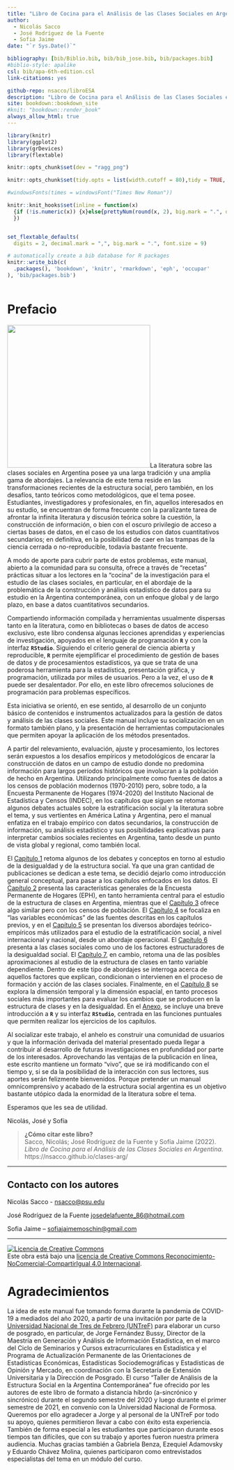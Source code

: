 ```yaml
---
title: "Libro de Cocina para el Análisis de las Clases Sociales en Argentina"
author: 
  - Nicolás Sacco
  - José Rodríguez de la Fuente 
  - Sofia Jaime
date: "`r Sys.Date()`"

bibliography: [bib/Biblio.bib, bib/bib_jose.bib, bib/packages.bib]
#biblio-style: apalike
csl: bib/apa-6th-edition.csl
link-citations: yes

github-repo: nsacco/libroESA
description: "Libro de Cocina para el Análisis de las Clases Sociales en Argentina"
site: bookdown::bookdown_site
#knit: "bookdown::render_book"
always_allow_html: true
---
```


```r
library(knitr)
library(ggplot2)
library(grDevices)
library(flextable)

knitr::opts_chunk$set(dev = "ragg_png")

knitr::opts_chunk$set(tidy.opts = list(width.cutoff = 80),tidy = TRUE, cache = FALSE, warning = FALSE, message = FALSE, fig.align = 'center', fig.topcaption = TRUE, options(scipen = 999, OutDec = "."), comment = NA)

#windowsFonts(times = windowsFont("Times New Roman"))

knitr::knit_hooks$set(inline = function(x)
  {if (!is.numeric(x)) {x}else{prettyNum(round(x, 2), big.mark = ".", decimal.mark = ",")}
  })


set_flextable_defaults(
  digits = 2, decimal.mark = ",", big.mark = ".", font.size = 9)

# automatically create a bib database for R packages
knitr::write_bib(c(
  .packages(), 'bookdown', 'knitr', 'rmarkdown', 'eph', 'occupar'
), 'bib/packages.bib')



```


# Prefacio {.unnumbered}

<img src="imagenes/cocina1.png" class="cover" width="328" height="328"/>La literatura sobre las clases sociales en Argentina posee ya una larga tradición y una amplia gama de abordajes. La relevancia de este tema reside en las transformaciones recientes de la estructura social, pero también, en los desafíos, tanto teóricos como metodológicos, que el tema posee. Estudiantes, investigadores y profesionales, en fin, aquellos interesados en su estudio, se encuentran de forma frecuente con la paralizante tarea de afrontar la infinita literatura y discusión teórica sobre la cuestión, la construcción de información, o bien con el oscuro privilegio de acceso a ciertas bases de datos, en el caso de los estudios con datos cuantitativos secundarios; en definitiva, en la posibilidad de caer en las trampas de la ciencia cerrada o no-reproducible, todavía bastante frecuente.

A modo de aporte para cubrir parte de estos problemas, este manual, abierto a la comunidad para su consulta, ofrece a través de "recetas" prácticas situar a los lectores en la "cocina" de la investigación para el estudio de las clases sociales, en particular, en el abordaje de la problemática de la construcción y análisis estadístico de datos para su estudio en la Argentina contemporánea, con un enfoque global y de largo plazo, en base a datos cuantitativos secundarios.

Compartiendo información compilada y herramientas usualmente dispersas tanto en la literatura, como en bibliotecas o bases de datos de acceso exclusivo, este libro condensa algunas lecciones aprendidas y experiencias de investigación, apoyados en el lenguaje de programación **`R`** y con la interfaz **`RStudio`**. Siguiendo el criterio general de ciencia abierta y reproducible, **`R`** permite ejemplificar el procedimiento de gestión de bases de datos y de procesamientos estadísticos, ya que se trata de una poderosa herramienta para la estadística, presentación gráfica, y programación, utilizada por miles de usuarios. Pero a la vez, el uso de **`R`** puede ser desalentador. Por ello, en este libro ofrecemos soluciones de programación para problemas específicos.

Esta iniciativa se orientó, en ese sentido, al desarrollo de un conjunto básico de contenidos e instrumentos actualizados para la gestión de datos y análisis de las clases sociales. Este manual incluye su socialización en un formato también plano, y la presentación de herramientas computacionales que permiten apoyar la aplicación de los métodos presentados.

A partir del relevamiento, evaluación, ajuste y procesamiento, los lectores serán expuestos a los desafíos empíricos y metodológicos de encarar la construcción de datos en un campo de estudio donde no predomina información para largos períodos históricos que involucran a la población de hecho en Argentina. Utilizando principalmente como fuentes de datos a los censos de población modernos (1970-2010) pero, sobre todo, a la Encuesta Permanente de Hogares (1974-2020) del Instituto Nacional de Estadística y Censos (INDEC), en los capítulos que siguen se retoman algunos debates actuales sobre la estratificación social y la literatura sobre el tema, y sus vertientes en América Latina y Argentina, pero el manual enfatiza en el trabajo empírico con datos secundarios, la construcción de información, su análisis estadístico y sus posibilidades explicativas para interpretar cambios sociales recientes en Argentina, tanto desde un punto de vista global y regional, como también local.

El [Capítulo 1](#analisis1) retoma algunos de los debates y conceptos en torno al estudio de la desigualdad y de la estructura social. Ya que una gran cantidad de publicaciones se dedican a este tema, se decidió dejarlo como introducción general conceptual, para pasar a los capítulos enfocados en los datos. El [Capítulo 2](#fuentes) presenta las características generales de la Encuesta Permanente de Hogares (EPH), en tanto herramienta central para el estudio de la estructura de clases en Argentina, mientras que el [Capítulo 3](#fuentes2) ofrece algo similar pero con los censos de población. El [Capítulo 4](#ocupacion) se focaliza en "las variables económicas" de las fuentes descritas en los capítulos previos, y en el [Capítulo 5](#clases5) se presentan los diversos abordajes teórico-empíricos más utilizados para el estudio de la estratificación social, a nivel internacional y nacional, desde un abordaje operacional. El [Capítulo 6](#independiente) presenta a las clases sociales como uno de los factores estructuradores de la desigualdad social. El [Capítulo 7](#dependiente), en cambio, retoma una de las posibles aproximaciones al estudio de la estructura de clases en tanto variable dependiente. Dentro de este tipo de abordajes se interroga acerca de aquellos factores que explican, condicionan o intervienen en el proceso de formación y acción de las clases sociales. Finalmente, en el [Capítulo 8](#tiempo) se explora la dimensión temporal y la dimensión espacial, en tanto procesos sociales más importantes para evaluar los cambios que se producen en la estructura de clases y en la desigualdad. En el [Anexo](#anexo), se incluye una breve introducción a **`R`** y su interfaz **`RStudio`**, centrada en las funciones puntuales que permiten realizar los ejercicios de los capítulos. 

Al socializar este trabajo, el anhelo es construir una comunidad de usuarios y que la información derivada del material presentado pueda llegar a contribuir al desarrollo de futuras investigaciones en profundidad por parte de los interesados. Aprovechando las ventajas de la publicación en línea, este escrito mantiene un formato "vivo", que se irá modificando con el tiempo y, si se da la posibilidad de la interacción con sus lectores, sus aportes serán felizmente bienvenidos. Porque pretender un manual omnicomprensivo y acabado de la estructura social argentina es un objetivo bastante utópico dada la enormidad de la literatura sobre el tema.

Esperamos que les sea de utilidad.

Nicolás, José y Sofía  


>**¿Cómo citar este libro?**  
Sacco, Nicolás; José Rodríguez de la Fuente y Sofía Jaime (2022). *Libro de Cocina para el Análisis de las Clases Sociales en Argentina*. https://nsacco.github.io/clases-arg/  

<hr>

## Contacto con los autores {.unnumbered}

Nicolás Sacco -  <nsacco@psu.edu>

José Rodríguez de la Fuente <josedelafuente_86@hotmail.com>

Sofia Jaime – <sofiajaimemoschin@gmail.com>

<hr>

<a rel="license" href="http://creativecommons.org/licenses/by-nc-sa/4.0/"><img alt="Licencia de Creative Commons" style="border-width:0" src="https://i.creativecommons.org/l/by-nc-sa/4.0/88x31.png" /></a><br />Este obra está bajo una <a rel="license" href="http://creativecommons.org/licenses/by-nc-sa/4.0/">licencia de Creative Commons Reconocimiento-NoComercial-CompartirIgual 4.0 Internacional</a>.

# Agradecimientos {.unnumbered}

La idea de este manual fue tomando forma durante la pandemia de COVID-19 a mediados del año 2020, a partir de una invitación por parte de la [Universidad Nacional de Tres de Febrero (UNTreF)](https://untref.edu.ar) para elaborar un curso de posgrado, en particular, de Jorge Fernández Bussy, Director de la Maestría en Generación y Análisis de Información Estadística, en el marco del Ciclo de Seminarios y Cursos extracurriculares en Estadística y el Programa de Actualización Permanente de las Orientaciones de Estadísticas Económicas, Estadísticas Sociodemográficas y Estadísticas de Opinión y Mercado, en coordinación con la Secretaría de Extensión Universitaria y la Dirección de Posgrado. El curso "Taller de Análisis de la Estructura Social en la Argentina Contemporánea" fue ofrecido por les autores de este libro de formato a distancia híbrdo (a-sincrónico y sincrónico) durante el segundo semestre del 2020 y luego durante el primer semestre de 2021, en convenio con la Universidad Nacional de Formosa. Queremos por ello agradecer a Jorge y al personal de la UNTreF por todo su apoyo, quienes permitieron llevar a cabo con éxito esta experiencia. También de forma especial a les estudiantes que participaron durante esos tiempos tan difíciles, que con su trabajo y aportes fueron nuestra primera audiencia. Muchas gracias también a Gabriela Benza, Ezequiel Adamovsky y Eduardo Chávez Molina, quienes participaron como entrevistados especialistas del tema en un módulo del curso.
